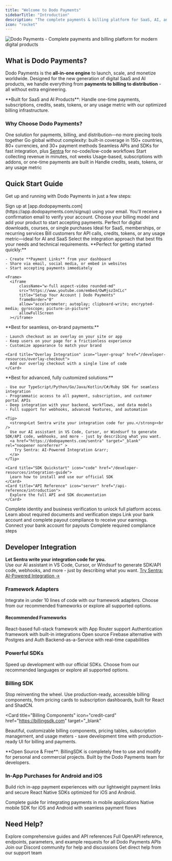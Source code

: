 ```yaml
---
title: "Welcome to Dodo Payments"
sidebarTitle: "Introduction"
description: "The complete payments & billing platform for SaaS, AI, and digital products. Accept payments globally, set up flexible billing models, and monetize your product in minutes - all without building your own infrastructure."
icon: "rocket"
---
```


<Frame>
  <img src="/images/intro_cover.png" alt="Dodo Payments - Complete payments and billing platform for modern digital products"/>
</Frame>

## What is Dodo Payments?

Dodo Payments is the **all-in-one engine** to launch, scale, and monetize worldwide. Designed for the new generation of digital SaaS and AI products, we handle everything from **payments to billing to distribution** - all without extra engineering.

<Info>
**Built for SaaS and AI Products**: Handle one-time payments, subscriptions, credits, seats, tokens, or any usage metric with our optimized billing infrastructure.
</Info>

### Why Choose Dodo Payments?

<CardGroup cols={2}>
<Card title="All-in-One Platform" icon="box">
  One solution for payments, billing, and distribution—no more piecing tools together
</Card>

<Card title="Global Merchant of Record" icon="globe">
  Go global without complexity: built-in coverage in 150+ countries, 80+ currencies, and 30+ payment methods
</Card>

<Card title="Developer-First & No-Code" icon="code">
  Seamless APIs and SDKs for fast integration, plus <a href="https://sentra.dev" target="_blank" rel="noopener">Sentra</a> for no-code/low-code workflows
</Card>

<Card title="Faster Monetization" icon="bolt">
  Start collecting revenue in minutes, not weeks
</Card>

<Card title="Flexible Billing Models" icon="repeat">
  Usage-based, subscriptions with addons, or one-time payments are built in
</Card>

<Card title="Optimized for AI Products" icon="brain">
  Handle credits, seats, tokens, or any usage metric
</Card>
</CardGroup>

## Quick Start Guide

Get up and running with Dodo Payments in just a few steps:

<Steps>
<Step title="Create Your Account">
  Sign up at [app.dodopayments.com](https://app.dodopayments.com/signup) using your email.

  <Check>
  You'll receive a confirmation email to verify your account.
  </Check>
</Step>

<Step title="Add Your First Product">
  Choose your billing model and add your product to start accepting payments.

  <CardGroup cols={3}>
  <Card title="One-Time Payment" icon="box" href="/features/one-time-payment-products">
    Perfect for digital downloads, courses, or single purchases
  </Card>
  
  <Card title="Subscription Product" icon="repeat" href="/features/subscription">
    Ideal for SaaS, memberships, or recurring services
  </Card>
  <Card title="Usage-Based Billing" icon="chart-bar" href="/features/usage-based-billing">
    Bill customers for API calls, credits, tokens, or any usage metric—ideal for AI and SaaS
  </Card>
  </CardGroup>
</Step>

<Step title="Choose Your Integration Method">
  Select the integration approach that best fits your needs and technical requirements.

  <Tabs>
  <Tab title="No-Code (Fastest)">
    **Perfect for getting started quickly:**
    
    - Create **Payment Links** from your dashboard
    - Share via email, social media, or embed in websites
    - Start accepting payments immediately

    <Frame>
      <iframe 
          className="w-full aspect-video rounded-md" 
          src="https://www.youtube.com/embed/OwMjszInCLc"
          title="Setup Your Account | Dodo Payments"
          frameBorder="0"
          allow="accelerometer; autoplay; clipboard-write; encrypted-media; gyroscope; picture-in-picture"
          allowFullScreen
      ></iframe>
  </Frame>
  </Tab>

  <Tab title="Overlay Checkout">
    **Best for seamless, on-brand payments:**
    
    - Launch checkout as an overlay on your site or app
    - Keep users on your page for a frictionless experience
    - Customize appearance to match your brand

    <Card title="Overlay Integration" icon="layer-group" href="/developer-resources/overlay-checkout">
      Add our overlay checkout with a single line of code
    </Card>
  </Tab>

  <Tab title="Full SDK Integration">
    **Best for advanced, fully customized solutions:**

    - Use our TypeScript/Python/Go/Java/Kotlin/C#/Ruby SDK for seamless integration
    - Programmatic access to all payment, subscription, and customer portal APIs
    - Deep integration with your backend, workflows, and data models
    - Full support for webhooks, advanced features, and automation

    <Tip>
      <strong>Let Sentra write your integration code for you.</strong><br />
      Use our AI assistant in VS Code, Cursor, or Windsurf to generate SDK/API code, webhooks, and more - just by describing what you want.  
      <a href="https://dodopayments.com/sentra" target="_blank" rel="noopener noreferrer" >
        Try Sentra: AI-Powered Integration &rarr;
      </a>
    </Tip>

    <Card title="SDK Quickstart" icon="code" href="/developer-resources/integration-guide">
      Learn how to install and use our official SDK
    </Card>
    <Card title="API Reference" icon="server" href="/api-reference/introduction">
      Explore the full API and SDK documentation
    </Card>
  </Tab>
  </Tabs>
</Step>

<Step title="Complete Verification">
  Complete identity and business verification to unlock full platform access.

  <Card title="Verification Process" icon="shield-check" href="/miscellaneous/verification-process">
    Learn about required documents and verification steps
  </Card>
</Step>

<Step title="Set Up Payouts">
  Link your bank account and complete payout compliance to receive your earnings.

  <CardGroup cols={2}>
  <Card title="Link Bank Account" icon="building-columns" href="/features/payouts/link-bank-account">
    Connect your bank account for payouts
  </Card>
  
  <Card title="Payout Compliance" icon="files" href="/features/payouts/compliance">
    Complete required compliance steps
  </Card>
  </CardGroup>
</Step>
</Steps>

## Developer Integration

<Tip>
  <strong>Let Sentra write your integration code for you.</strong><br/>
  Use our AI assistant in VS Code, Cursor, or Windsurf to generate SDK/API code, webhooks, and more - just by describing what you want.  
  <a href="https://dodopayments.com/sentra" target="_blank" rel="noopener noreferrer" >
    Try Sentra: AI-Powered Integration &rarr;
  </a>
</Tip>

### Framework Adapters

Integrate in under 10 lines of code with our framework adapters. Choose from our recommended frameworks or explore all supported options.

#### Recommended Frameworks

<CardGroup cols={2}>
<Card title="Next.js" icon="atom" href="/developer-resources/nextjs-adaptor">
  React-based full-stack framework with App Router support
</Card>

<Card title="Better Auth" icon="shield" href="/developer-resources/better-auth-adaptor">
  Authentication framework with built-in integrations
</Card>

<Card title="Supabase" icon="database" href="developer-resources/supabase-boilerplate">
  Open source Firebase alternative with Postgres and Auth
</Card>

<Card title="Convex" icon="database" href="/developer-resources/convex-component">
  Backend-as-a-Service with real-time capabilities
</Card>
</CardGroup>

<AccordionGroup>
<Accordion title="Show other 8+ supported frameworks">
  <CardGroup cols={4}>
  <Card title="SvelteKit" icon="js" href="/developer-resources/sveltekit-adaptor" />
  <Card title="Nuxt" icon="vuejs" href="/developer-resources/nuxt-adaptor" />
  <Card title="Remix" icon="react" href="/developer-resources/remix-adaptor" />
  <Card title="Express" icon="js" href="/developer-resources/express-adaptor" />
  <Card title="Fastify" icon="bolt" href="/developer-resources/fastify-adaptor" />
  <Card title="Hono" icon="cloud" href="/developer-resources/hono-adaptor" />
  <Card title="Astro" icon="star" href="/developer-resources/astro-adaptor" />
  <Card title="TanStack Start" icon="chart-line" href="/developer-resources/tanstack-adaptor" />
  </CardGroup>
</Accordion>
</AccordionGroup>

### Powerful SDKs

Speed up development with our official SDKs. Choose from our recommended languages or explore all supported options.

<CardGroup cols={4}>
  <Card title="TypeScript" icon="code-simple" href="/developer-resources/dodo-payments-sdks#typescript" />
  <Card title="Python" icon="python" href="/developer-resources/dodo-payments-sdks#python" />
  <Card title="Go" icon="golang" href="/developer-resources/dodo-payments-sdks#go" />
  <Card title="PHP" icon="php" href="/developer-resources/dodo-payments-sdks#php" />
  <Card title="Java" icon="java" href="/developer-resources/dodo-payments-sdks#java" />
  <Card title="Kotlin" icon="android" href="/developer-resources/dodo-payments-sdks#kotlin" />
  <Card title="C#" icon="hashtag" href="/developer-resources/dodo-payments-sdks#c%23" />
  <Card title="Ruby" icon="gem" href="/developer-resources/dodo-payments-sdks#ruby" />
</CardGroup>

### Billing SDK

Stop reinventing the wheel. Use production-ready, accessible billing components, from pricing cards to subscription dashboards, built for React and ShadCN.

<Card
  title="Billing Components"
  icon="credit-card"
  href="https://billingsdk.com"
  target="_blank"
>
  Beautiful, customizable billing components, pricing tables, subscription management, and usage meters - save development time with production-ready UI for billing and payments.
</Card>

<Info>
**Open Source & Free**: BillingSDK is completely free to use and modify for personal and commercial projects. Built by the Dodo Payments team for developers.
</Info>

### In-App Purchases for Android and iOS

Build rich in-app payment experiences with our lightweight payment links and secure React Native SDKs optimized for iOS and Android.

<CardGroup cols={2}>
<Card title="Mobile Integration Guide" icon="book" href="/developer-resources/mobile-integration">
  Complete guide for integrating payments in mobile applications
</Card>

<Card title="React Native SDK" icon="mobile" href="/developer-resources/react-native-integration">
  Native mobile SDK for iOS and Android with seamless payment flows
</Card>
</CardGroup>

## Need Help?

<CardGroup cols={2}>
<Card title="Developer Documentation" icon="book" href="/developer-resources/introduction">
  Explore comprehensive guides and API references
</Card>

<Card title="API Reference" icon="terminal" href="/api-reference/introduction">
  Full OpenAPI reference, endpoints, parameters, and example requests for all Dodo Payments APIs
</Card>


<Card title="Community Support" icon="users" href="https://discord.gg/bYqAp4ayYh">
  Join our Discord community for help and discussions
</Card>

<Card title="Contact Support" icon="headphones" href="mailto:support@dodopayments.com">
  Get direct help from our support team
</Card>
</CardGroup>